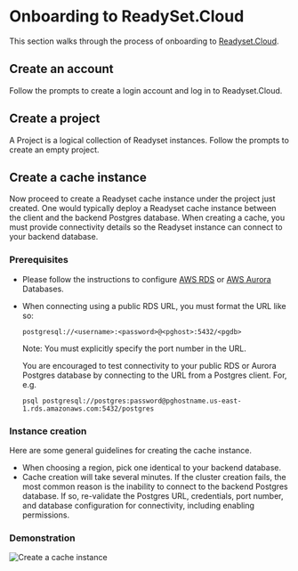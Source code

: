 # Onboarding to ReadySet.Cloud

This section walks through the process of onboarding to [Readyset.Cloud](https://readyset.cloud).

## Create an account

Follow the prompts to create a login account and log in to Readyset.Cloud.

## Create a project

A Project is a logical collection of Readyset instances. Follow the prompts to create an empty project.

## Create a cache instance

Now proceed to create a Readyset cache instance under the project just created.
One would typically deploy a Readyset cache instance between the client and the
backend Postgres database. When creating a cache, you must provide connectivity
details so the Readyset instance can connect to your backend database.

### Prerequisites

- Please follow the instructions to configure [AWS
  RDS](/reference/configure-your-database/postgres/aws-rds-directions) or [AWS
  Aurora](/reference/configure-your-database/postgres/aws-aurora-directions)
  Databases.

- When connecting using a public RDS URL, you must format the URL like so:

  ```
  postgresql://<username>:<password>@<pghost>:5432/<pgdb>
  ```

  Note: You must explicitly specify the port number in the URL.

  You are encouraged to test connectivity to your public RDS or Aurora Postgres
  database by connecting to the URL from a Postgres client.
  For, e.g.

  ```
  psql postgresql://postgres:password@pghostname.us-east-1.rds.amazonaws.com:5432/postgres
  ```

### Instance creation

Here are some general guidelines for creating the cache instance.

- When choosing a region, pick one identical to your backend database.
- Cache creation will take several minutes. If the cluster creation fails, the
  most common reason is the inability to connect to the backend Postgres
  database. If so, re-validate the Postgres URL, credentials, port number, and
  database configuration for connectivity, including enabling permissions.

### Demonstration

![Create a cache instance](./img/CreateCacheInstance.gif)
